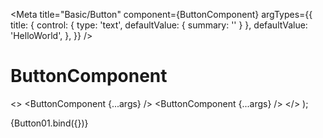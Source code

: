 
<Meta
  title="Basic/Button"
  component={ButtonComponent}
  argTypes={{
    title: {
      control: { type: 'text', defaultValue: { summary: '' } },
      defaultValue: 'HelloWorld',
    },
  }}
/>

# ButtonComponent

  <>
    <ButtonComponent {...args} />
    <ButtonComponent {...args} />
  </>
);

<Story name="standard">{Button01.bind({})}</Story>
